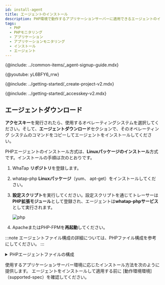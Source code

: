 ```yaml
---
id: install-agent
title: エージェントのインストール
description: PHP環境で動作するアプリケーションサーバーに適用できるエージェントのインストール方法を確認してください。
tags:
  - PHP
  - PHPモニタリング
  - アプリケーション
  - アプリケーションモニタリング
  - インストール
  - エージェント
---
```



{@include: ../common-items/_agent-signup-guide.mdx}  

{@youtube: yL6BFY6_rrw}

{@include: ../getting-started/_create-project-v2.mdx}

{@include: ../getting-started/_accesskey-v2.mdx}

## エージェントダウンロード

**アクセスキー**を発行されたら、使用するオペレーティングシステムを選択してください。そして、**エージェントダウンロード**セクションで、そのオペレーティング システムのコマンドをコピーしてエージェントをインストールしてください。

PHPエージェントのインストール方式は、**Linuxパッケージのインストール**方式です。インストールの手順は次のとおりです。

1.  WhaTap **リポジトリ**を登録します。

2.  whatap-php **Linuxパッケージ**（yum、 apt-get）をインストールしてください。

3.  **設定スクリプト**を実行してください。設定スクリプトを通じてトレーサーは**PHP拡張モジュール**として登録され、エージェントは**whatap-phpサービス**として実行されます。

    ![php](https://img.whatap.io/media/images/php.png)

4.  ApacheまたはPHP-FPMを**再起動**してください。

<!-- 상단 트레이서 등록 안내 개요 페이지로 옮길지 고민 -->

:::note
エージェントファイル構成の詳細については、PHPファイル構成を参考にしてください。
:::

<details>
<summary>PHPエージェントファイルの構成</summary>

PHPエージェントファイルは、アプリケーションモニタリングに必要な情報を抽出してWhaTap収集サーバーに転送するトレーサー、収集された情報をサーバーに転送するためのエージェント、トレーサーとエージェントをサーバーに動的に適用するためのインストールスクリプトファイルで構成されています。

-   _whatap\_`X.Y.Z`.so_<br/>
      トレーサーとして登録されたPHP拡張モジュールとして追加され、情報を収集し、収集された情報をエージェントに送信するライブラリです。拡張モジュールはPHPバージョン（PHP API Version）別、Zend Thread Safe対応可否によって区分されます。例は次のとおりです。 
    -   _whatap_zts_20041225.so_<br/>
          PHP 5.2バージョン、Zend Thread safe enable
    -   _whatap_20041225.so_<br/>
          PHP 5.2バージョン、Non Thread Safe 

-   _whatap-php(whatap_php)_<br/>
      エージェント、トレーサーからUDPに渡された情報を収集サーバーに送信するプログラムです。

-   _/etc/init.d/whatap-php_<br/>
      サービススクリプトです。

-   _whatap_php_<br/>
      サービス実行ファイルです。

-   _whatap.ini_<br/>
      アプリケーションサーバのデータを収集するPHP拡張モジュールの設定情報、収集サーバのアドレスとサーバのプロジェクトアクセスキーが入力されるファイルです。

-   _template.ini_ <br/>
      _whatap.ini_作成時、コピーして使用するテンプレートファイルです。

-   _whatap-install-`yyyymmdd`.log_<br/>
      インストールプロセスに対するログファイルです。基本保存パスは_/usr/whata/php/logs_です。日付ごとにファイルが作成されます。基本的にの7日間のログが保持されます。

-   _whatap-boot-`yyyymmdd`.log_<br/>
      エージェントのログファイルです。基本保存パスは_/usr/whata/php/logs_です。日付ごとにファイルが作成されます。基本的にの7 日間のログが保持されます。

-   _install.sh_<br/>
      インストールスクリプトです。PHP拡張モジュール(_whatap.so _)をApacheまたはPHP-FPMにインストールし、whatap-phpサービスのインストールを進めます。詳細は[次の文書](agent-troubleshooting#extension-modul-manual-setting)を参考にしてください。

-   _WhaTap.php (sample.php)_<br/>
      PHPソースコードで使用するAPIリファレンスクラス（_/usr/whatap/php/lib/WhaTap.php_）および例題ソースファイル（_sample.php_）です。

</details>

使用するアプリケーションサーバー環境に応じたインストール方法を次のように提供します。 エージェントをインストールして適用する前に [動作環境環境]（supported-spec）を確認してください。

<DocCardList/>
